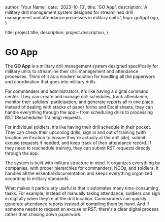 
  author: 'Your Name',
  date: '2023-10-10',
  title: 'GO App',
  description: 'A military drill management system designed for streamlined drill management and attendance processes in military units.',
  logo: goAppLogo,
}

  title: project.title,
  description: project.description,
}


# GO App

The **GO App** is a military drill management system designed specifically for military units to streamline their drill management and attendance processes. Think of it as a modern solution for handling all the paperwork and coordination that goes into military drills.

For commanders and administrators, it's like having a digital command center. They can create and manage drill schedules, track attendance, monitor their soldiers' participation, and generate reports all in one place. Instead of dealing with stacks of paper forms and Excel sheets, they can handle everything through the app – from scheduling drills to processing RST (Rescheduled Training) requests.

For individual soldiers, it's like having their drill schedule in their pocket. They can check their upcoming drills, sign in and out of training (with location verification to ensure they're actually at the drill site), submit excuse requests if needed, and keep track of their attendance record. If they need to reschedule training, they can submit RST requests directly through the app.

The system is built with military structure in mind. It organizes everything by companies, with proper hierarchies for commanders, NCOs, and soldiers. It handles all the essential documentation and keeps everything organized according to military standards.

What makes it particularly useful is that it automates many time-consuming tasks. For example, instead of manually taking attendance, soldiers can sign in digitally when they're at the drill location. Commanders can quickly generate attendance reports instead of compiling them by hand. And if someone needs to request an excuse or RST, there's a clear digital process rather than chasing down paperwork.
